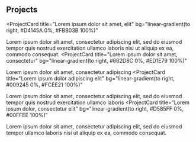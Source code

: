 ## Projects

<ProjectCard
  title="Lorem ipsum dolor sit amet, elit"
  bg="linear-gradient(to right, #D4145A 0%, #FBB03B 100%)"
>
 Lorem ipsum dolor sit amet, consectetur adipiscing elit, sed do eiusmod tempor 
quis nostrud exercitation ullamco laboris nisi ut aliquip ex ea, commodo consequat.
</ProjectCard>
<ProjectCard
  title="Lorem ipsum dolor sit amet, consectetur"
  bg="linear-gradient(to right, #662D8C 0%, #ED1E79 100%)"
>
  Lorem ipsum dolor sit amet, consectetur adipiscing 
</ProjectCard>
<ProjectCard
  title="Lorem ipsum dolor adipiscing elit"
  bg="linear-gradient(to right, #009245 0%, #FCEE21 100%)"
>
  Lorem ipsum dolor sit amet, consectetur adipiscing elit, sed do eiusmod tempor 
quis nostrud exercitation ullamco laboris 
</ProjectCard>
<ProjectCard
  title="Lorem ipsum dolor, consectetur  elit"
  bg="linear-gradient(to right, #D585FF 0%, #00FFEE 100%)"
>
  Lorem ipsum dolor sit amet, consectetur adipiscing elit, sed do eiusmod tempor 
 ullamco laboris nisi ut aliquip ex ea, commodo consequat.
</ProjectCard>
